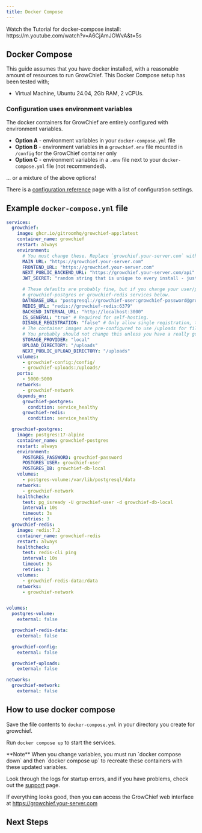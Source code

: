 ```yaml
---
title: Docker Compose
---
```



<Callout>
Watch the Tutorial for docker-compose install: https://m.youtube.com/watch?v=A6CjAmJOWvA&t=5s
</Callout>

## Docker Compose

This guide assumes that you have docker installed, with a reasonable amount of resources to run GrowChief. This Docker Compose setup has been tested with;

- Virtual Machine, Ubuntu 24.04, 2Gb RAM, 2 vCPUs.

<Prereqs />

### Configuration uses environment variables

The docker containers for GrowChief are entirely configured with environment variables.

- **Option A** - environment variables in your `docker-compose.yml` file
- **Option B** - environment variables in a `growchief.env` file mounted in `/config` for the GrowChief container only
- **Option C** - environment variables in a `.env` file next to your `docker-compose.yml` file (not recommended).

... or a mixture of the above options!

There is a [configuration reference](/configuration/reference/) page with a list
of configuration settings.

## Example `docker-compose.yml` file

```yaml
services:
  growchief:
    image: ghcr.io/gitroomhq/growchief-app:latest
    container_name: growchief
    restart: always
    environment:
      # You must change these. Replace `growchief.your-server.com` with your DNS name - this needs to be exactly the URL you're accessing GrowChief on.
      MAIN_URL: "https://growchief.your-server.com"
      FRONTEND_URL: "https://growchief.your-server.com"
      NEXT_PUBLIC_BACKEND_URL: "https://growchief.your-server.com/api"
      JWT_SECRET: "random string that is unique to every install - just type random characters here!"

      # These defaults are probably fine, but if you change your user/password, update it in the
      # growchief-postgres or growchief-redis services below.
      DATABASE_URL: "postgresql://growchief-user:growchief-password@growchief-postgres:5432/growchief-db-local"
      REDIS_URL: "redis://growchief-redis:6379"
      BACKEND_INTERNAL_URL: "http://localhost:3000"
      IS_GENERAL: "true" # Required for self-hosting.
      DISABLE_REGISTRATION: "false" # Only allow single registration, then disable signup
      # The container images are pre-configured to use /uploads for file storage.
      # You probably should not change this unless you have a really good reason!
      STORAGE_PROVIDER: "local"
      UPLOAD_DIRECTORY: "/uploads"
      NEXT_PUBLIC_UPLOAD_DIRECTORY: "/uploads"
    volumes:
      - growchief-config:/config/
      - growchief-uploads:/uploads/
    ports:
      - 5000:5000
    networks:
      - growchief-network
    depends_on:
      growchief-postgres:
        condition: service_healthy
      growchief-redis:
        condition: service_healthy

  growchief-postgres:
    image: postgres:17-alpine
    container_name: growchief-postgres
    restart: always
    environment:
      POSTGRES_PASSWORD: growchief-password
      POSTGRES_USER: growchief-user
      POSTGRES_DB: growchief-db-local
    volumes:
      - postgres-volume:/var/lib/postgresql/data
    networks:
      - growchief-network
    healthcheck:
      test: pg_isready -U growchief-user -d growchief-db-local
      interval: 10s
      timeout: 3s
      retries: 3
  growchief-redis:
    image: redis:7.2
    container_name: growchief-redis
    restart: always
    healthcheck:
      test: redis-cli ping
      interval: 10s
      timeout: 3s
      retries: 3
    volumes:
      - growchief-redis-data:/data
    networks:
      - growchief-network


volumes:
  postgres-volume:
    external: false

  growchief-redis-data:
    external: false

  growchief-config:
    external: false

  growchief-uploads:
    external: false

networks:
  growchief-network:
    external: false
```

## How to use docker compose

Save the file contents to `docker-compose.yml` in your directory you create for growchief.

Run `docker compose up` to start the services.

<Callout type="warning">
  **Note** When you change variables, you must run `docker compose down` and
  then `docker compose up` to recreate these containers with these updated
  variables.
</Callout>

Look through the logs for startup errors, and if you have problems, check out the [support](/support/) page.

If everything looks good, then you can access the GrowChief web interface at https://growchief.your-server.com

<DockerEnvvarApps />

## Next Steps

<Cards>
  <Cards.Card title="Learn the architecture of the project" href="/howitworks" />
  <Cards.Card
    title="Set up providers such as Linkedin, X and Reddit"
    href="/providers"
  />
</Cards>
